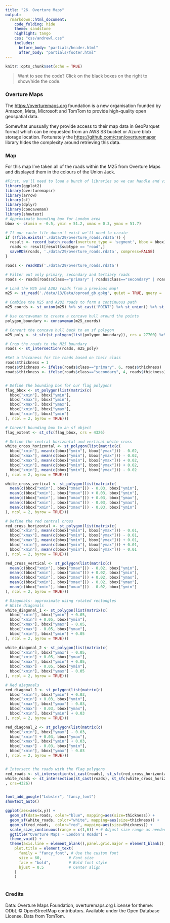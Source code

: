 ```yaml
---
title: "26. Overture Maps"
output:
  rmarkdown::html_document:
    code_folding: hide
    theme: sandstone   
    highlight: tango
    css: "css/andrewl.css"
    includes:
      before_body: "partials/header.html"
      after_body: "partials/footer.html"
---
```

```r
knitr::opts_chunk$set(echo = TRUE)
```

> Want to see the code? Click on the black boxes on the right to show/hide the code. 

### Overture Maps

The [https://overturemaps.org](Overture Maps) foundation is a new organisation founded by Amazon, Meta, Microsoft and TomTom
to provide high-quality open geospatial data. 

Somewhat unusually they provide access to their map data in GeoParquet format which can be requested from an AWS S3 bucket
or Azure blob storage location. Fortunately the [https://github.com/cran/overturemapsr](overturemapsr) library hides the
complexity around retrieving this data.

### Map

For this map I've taken all of the roads within the M25 from Overture Maps and displayed them in the colours
of the Union Jack.

```r

#First, we'll need to load a bunch of libraries so we can handle and view geospatial data
library(ggplot2)
library(overturemapsr)
library(arrow)
library(sf)
library(dplyr)
library(concaveman)
library(showtext)
# Approximate bounding box for London area
bbox <- c(xmin = -0.5, ymin = 51.2, xmax = 0.3, ymax = 51.7)

# If our cache file doesn't exist we'll need to create   
if (!file.exists('./data/29/overture_roads.rdata')) {
  result <- record_batch_reader(overture_type = 'segment', bbox = bbox)
  roads <- result[result$subtype == "road",]
  saveRDS(roads, './data/29/overture_roads.rdata', compress=FALSE)
}

roads <- readRDS('./data/29/overture_roads.rdata')

# Filter out only primary, secondary and tertiary roads
roads <- roads[roads$class=="primary" | roads$class=="secondary" | roads$class=="tertiary",]

# Load the M25 and A282 roads from a previous map!
m25 <- st_read('./data/13/Data/oproad_gb.gpkg', quiet = TRUE, query = 'select * from road_link where (road_classification_number = "M25" or road_classification_number = "A282")')

# Combine the M25 and A282 roads to form a continuous path
m25_coords <- st_union(m25) %>% st_cast('POINT') %>% st_union() %>% st_coordinates()

# Use concaveman to create a concave hull around the points
polygon_boundary <- concaveman(m25_coords)

# Convert the concave hull back to an sf polygon
m25_poly <- st_sfc(st_polygon(list(polygon_boundary)), crs = 27700) %>% st_transform(crs=4326)

# Crop the roads to the M25 boundary
roads <- st_intersection(roads, m25_poly)

#Set a thickness for the roads based on their class
roads$thickness = 1
roads$thickness <- ifelse(roads$class=="primary", 6, roads$thickness)
roads$thickness <- ifelse(roads$class=="secondary", 4, roads$thickness)


# Define the bounding box for our flag polygons
flag_bbox <- st_polygon(list(matrix(c(
  bbox["xmin"], bbox["ymin"],
  bbox["xmax"], bbox["ymin"],
  bbox["xmax"], bbox["ymax"],
  bbox["xmin"], bbox["ymax"],
  bbox["xmin"], bbox["ymin"]
), ncol = 2, byrow = TRUE)))

# Convert bounding box to an sf object
flag_extent <- st_sfc(flag_bbox, crs = 4326)

# Define the central horizontal and vertical white cross
white_cross_horizontal <- st_polygon(list(matrix(c(
  bbox["xmin"], mean(c(bbox["ymin"], bbox["ymax"])) - 0.02,
  bbox["xmax"], mean(c(bbox["ymin"], bbox["ymax"])) - 0.02,
  bbox["xmax"], mean(c(bbox["ymin"], bbox["ymax"])) + 0.02,
  bbox["xmin"], mean(c(bbox["ymin"], bbox["ymax"])) + 0.02,
  bbox["xmin"], mean(c(bbox["ymin"], bbox["ymax"])) - 0.02
), ncol = 2, byrow = TRUE)))

white_cross_vertical <- st_polygon(list(matrix(c(
  mean(c(bbox["xmin"], bbox["xmax"])) - 0.03, bbox["ymin"],
  mean(c(bbox["xmin"], bbox["xmax"])) + 0.03, bbox["ymin"],
  mean(c(bbox["xmin"], bbox["xmax"])) + 0.03, bbox["ymax"],
  mean(c(bbox["xmin"], bbox["xmax"])) - 0.03, bbox["ymax"],
  mean(c(bbox["xmin"], bbox["xmax"])) - 0.03, bbox["ymin"]
), ncol = 2, byrow = TRUE)))

# Define the red central cross
red_cross_horizontal <- st_polygon(list(matrix(c(
  bbox["xmin"], mean(c(bbox["ymin"], bbox["ymax"])) - 0.01,
  bbox["xmax"], mean(c(bbox["ymin"], bbox["ymax"])) - 0.01,
  bbox["xmax"], mean(c(bbox["ymin"], bbox["ymax"])) + 0.01,
  bbox["xmin"], mean(c(bbox["ymin"], bbox["ymax"])) + 0.01,
  bbox["xmin"], mean(c(bbox["ymin"], bbox["ymax"])) - 0.01
), ncol = 2, byrow = TRUE)))

red_cross_vertical <- st_polygon(list(matrix(c(
  mean(c(bbox["xmin"], bbox["xmax"])) - 0.02, bbox["ymin"],
  mean(c(bbox["xmin"], bbox["xmax"])) + 0.02, bbox["ymin"],
  mean(c(bbox["xmin"], bbox["xmax"])) + 0.02, bbox["ymax"],
  mean(c(bbox["xmin"], bbox["xmax"])) - 0.02, bbox["ymax"],
  mean(c(bbox["xmin"], bbox["xmax"])) - 0.02, bbox["ymin"]
), ncol = 2, byrow = TRUE)))

# Diagonals: approximate using rotated rectangles
# White diagonals
white_diagonal_1 <- st_polygon(list(matrix(c(
  bbox["xmin"], bbox["ymin"] + 0.05,
  bbox["xmin"] + 0.05, bbox["ymin"],
  bbox["xmax"], bbox["ymax"] - 0.05,
  bbox["xmax"] - 0.05, bbox["ymax"],
  bbox["xmin"], bbox["ymin"] + 0.05
), ncol = 2, byrow = TRUE)))

white_diagonal_2 <- st_polygon(list(matrix(c(
  bbox["xmin"], bbox["ymax"] - 0.05,
  bbox["xmin"] + 0.05, bbox["ymax"],
  bbox["xmax"], bbox["ymin"] + 0.05,
  bbox["xmax"] - 0.05, bbox["ymin"],
  bbox["xmin"], bbox["ymax"] - 0.05
), ncol = 2, byrow = TRUE)))

# Red diagonals
red_diagonal_1 <- st_polygon(list(matrix(c(
  bbox["xmin"], bbox["ymin"] + 0.03,
  bbox["xmin"] + 0.03, bbox["ymin"],
  bbox["xmax"], bbox["ymax"] - 0.03,
  bbox["xmax"] - 0.03, bbox["ymax"],
  bbox["xmin"], bbox["ymin"] + 0.03
), ncol = 2, byrow = TRUE)))

red_diagonal_2 <- st_polygon(list(matrix(c(
  bbox["xmin"], bbox["ymax"] - 0.03,
  bbox["xmin"] + 0.03, bbox["ymax"],
  bbox["xmax"], bbox["ymin"] + 0.03,
  bbox["xmax"] - 0.03, bbox["ymin"],
  bbox["xmin"], bbox["ymax"] - 0.03
), ncol = 2, byrow = TRUE)))


# Intersect the roads with the flag polygons
red_roads <- st_intersection(st_cast(roads), st_sfc(red_cross_horizontal, red_cross_vertical, red_diagonal_1, red_diagonal_2, crs=4326)) 
white_roads <- st_intersection(st_cast(roads), st_sfc(white_cross_horizontal, white_cross_vertical,white_diagonal_1, white_diagonal_2
, crs=4326))


font_add_google("Lobster", "fancy_font")
showtext_auto() 

ggplot(aes=aes(x,y)) + 
  geom_sf(data=roads, color="blue", mapping=aes(size=thickness)) +
  geom_sf(white_roads, color="white", mapping=aes(size=thickness)) +
  geom_sf(red_roads,  color="red", mapping=aes(size=thickness)) +
  scale_size_continuous(range = c(1,6)) + # Adjust size range as needed
  ggtitle("Overture Maps - London's Roads") +
  theme_void() + 
  theme(axis.line = element_blank(),panel.grid.major = element_blank(), panel.grid.minor = element_blank(), panel.border = element_blank(), panel.background = element_rect(fill = "black"), legend.position = "none",
    plot.title = element_text(
      family = "fancy_font", # Use the custom font
      size = 60,            # Font size
      face = "bold",        # Bold font style
      hjust = 0.5           # Center align
    )
    )



```







### Credits

Data: Overture Maps Foundation, overturemaps.org License for theme: ODbL
© OpenStreetMap contributors. Available under the Open Database License.
Data from TomTom.
